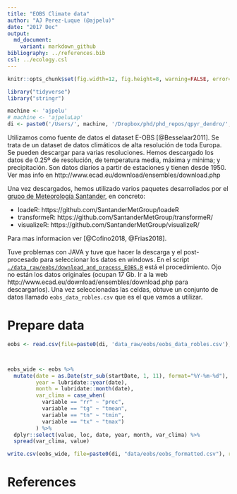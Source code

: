 ```yaml
---
title: "EOBS Climate data"
author: "AJ Perez-Luque (@ajpelu)"
date: "2017 Dec"
output:
  md_document:
    variant: markdown_github
bibliography: ../references.bib 
csl: ../ecology.csl
---
```


```r
knitr::opts_chunk$set(fig.width=12, fig.height=8, warning=FALSE, error=TRUE, message=FALSE)
```


```r
library("tidyverse")
library("stringr")
```


```r
machine <- 'ajpelu'
# machine <- 'ajpeluLap'
di <- paste0('/Users/', machine, '/Dropbox/phd/phd_repos/qpyr_dendro/', sep = '')
```


Utilizamos como fuente de datos el dataset E-OBS [@Besselaar2011]. Se trata de un dataset de datos climáticos de alta resolución de toda Europa. Se pueden descargar para varias resoluciones. Hemos descargado los datos de 0.25º de resolución, de temperatura media, máxima y mínima; y precipitación. Son datos diarios a partir de estaciones y tienen desde 1950. Ver mas info en http://www.ecad.eu/download/ensembles/download.php 

Una vez descargados, hemos utilizado varios paquetes desarrollados por el [grupo de Meteorología Santander](http://www.meteo.unican.es/climate4r), en concreto: 

* loadeR: https://github.com/SantanderMetGroup/loadeR 
* transformeR: https://github.com/SantanderMetGroup/transformeR/ 
* visualizeR: https://github.com/SantanderMetGroup/visualizeR/

Para mas informacion ver [@Cofino2018, @Frias2018]. 

Tuve problemas con JAVA y tuve que hacer la descarga y el post-procesado para seleccionar los datos en windows. En el script [`./data_raw/eobs/download_and_process_EOBS.R`](/data_raw/eobs/download_and_process_EOBS.R) está el procedimiento. Ojo no están los datos originales (ocupan 17 Gb. Ir a la web http://www.ecad.eu/download/ensembles/download.php para descargarlos). Una vez seleccionadas las celdas, obtuve un conjunto de datos llamado `eobs_data_robles.csv` que es el que vamos a utilizar. 
 
# Prepare data 

```r
eobs <- read.csv(file=paste0(di, 'data_raw/eobs/eobs_data_robles.csv'), header=TRUE, sep=',')



eobs_wide <- eobs %>% 
  mutate(date = as.Date(str_sub(startDate, 1, 11), format="%Y-%m-%d"), 
         year = lubridate::year(date), 
         month = lubridate::month(date),
         var_clima = case_when(
           variable == "rr" ~ "prec",
           variable == "tg" ~ "tmean",
           variable == "tn" ~ "tmin",
           variable == "tx" ~ "tmax")
         ) %>% 
  dplyr::select(value, loc, date, year, month, var_clima) %>% 
  spread(var_clima, value)

write.csv(eobs_wide, file=paste0(di, "data/eobs/eobs_formatted.csv"), row.names = FALSE) 
```

# References




